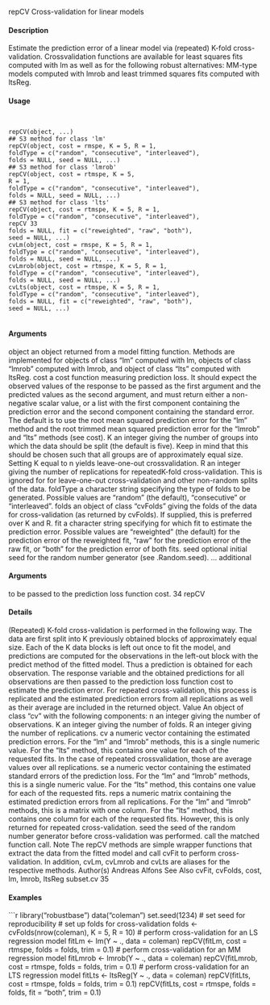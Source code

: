 
repCV Cross-validation for linear models

#### Description 

Estimate the prediction error of a linear model via (repeated) K-fold cross-validation. Crossvalidation
functions are available for least squares fits computed with lm as well as for the following
robust alternatives: MM-type models computed with lmrob and least trimmed squares fits
computed with ltsReg.

#### Usage 
<pre><code>

repCV(object, ...)
## S3 method for class 'lm'
repCV(object, cost = rmspe, K = 5, R = 1,
foldType = c("random", "consecutive", "interleaved"),
folds = NULL, seed = NULL, ...)
## S3 method for class 'lmrob'
repCV(object, cost = rtmspe, K = 5,
R = 1,
foldType = c("random", "consecutive", "interleaved"),
folds = NULL, seed = NULL, ...)
## S3 method for class 'lts'
repCV(object, cost = rtmspe, K = 5, R = 1,
foldType = c("random", "consecutive", "interleaved"),
repCV 33
folds = NULL, fit = c("reweighted", "raw", "both"),
seed = NULL, ...)
cvLm(object, cost = rmspe, K = 5, R = 1,
foldType = c("random", "consecutive", "interleaved"),
folds = NULL, seed = NULL, ...)
cvLmrob(object, cost = rtmspe, K = 5, R = 1,
foldType = c("random", "consecutive", "interleaved"),
folds = NULL, seed = NULL, ...)
cvLts(object, cost = rtmspe, K = 5, R = 1,
foldType = c("random", "consecutive", "interleaved"),
folds = NULL, fit = c("reweighted", "raw", "both"),
seed = NULL, ...)

</code></pre>
#### Arguments 

object an object returned from a model fitting function. Methods are implemented for
objects of class "lm" computed with lm, objects of class "lmrob" computed
with lmrob, and object of class "lts" computed with ltsReg.
cost a cost function measuring prediction loss. It should expect the observed values
of the response to be passed as the first argument and the predicted values as the
second argument, and must return either a non-negative scalar value, or a list
with the first component containing the prediction error and the second component
containing the standard error. The default is to use the root mean squared
prediction error for the "lm" method and the root trimmed mean squared prediction
error for the "lmrob" and "lts" methods (see cost).
K an integer giving the number of groups into which the data should be split (the
default is five). Keep in mind that this should be chosen such that all groups
are of approximately equal size. Setting K equal to n yields leave-one-out crossvalidation.
R an integer giving the number of replications for repeatedK-fold cross-validation.
This is ignored for for leave-one-out cross-validation and other non-random
splits of the data.
foldType a character string specifying the type of folds to be generated. Possible values
are "random" (the default), "consecutive" or "interleaved".
folds an object of class "cvFolds" giving the folds of the data for cross-validation (as
returned by cvFolds). If supplied, this is preferred over K and R.
fit a character string specifying for which fit to estimate the prediction error. Possible
values are "reweighted" (the default) for the prediction error of the reweighted
fit, "raw" for the prediction error of the raw fit, or "both" for the prediction error
of both fits.
seed optional initial seed for the random number generator (see .Random.seed).
... additional 
</code></pre>
#### Arguments 
 to be passed to the prediction loss function cost.
34 repCV

#### Details 

(Repeated) K-fold cross-validation is performed in the following way. The data are first split into
K previously obtained blocks of approximately equal size. Each of the K data blocks is left out
once to fit the model, and predictions are computed for the observations in the left-out block with
the predict method of the fitted model. Thus a prediction is obtained for each observation.
The response variable and the obtained predictions for all observations are then passed to the prediction
loss function cost to estimate the prediction error. For repeated cross-validation, this process
is replicated and the estimated prediction errors from all replications as well as their average are
included in the returned object.
Value
An object of class "cv" with the following components:
n an integer giving the number of observations.
K an integer giving the number of folds.
R an integer giving the number of replications.
cv a numeric vector containing the estimated prediction errors. For the "lm" and
"lmrob" methods, this is a single numeric value. For the "lts" method, this
contains one value for each of the requested fits. In the case of repeated crossvalidation,
those are average values over all replications.
se a numeric vector containing the estimated standard errors of the prediction loss.
For the "lm" and "lmrob" methods, this is a single numeric value. For the "lts"
method, this contains one value for each of the requested fits.
reps a numeric matrix containing the estimated prediction errors from all replications.
For the "lm" and "lmrob" methods, this is a matrix with one column. For the
"lts" method, this contains one column for each of the requested fits. However,
this is only returned for repeated cross-validation.
seed the seed of the random number generator before cross-validation was performed.
call the matched function call.
Note
The repCV methods are simple wrapper functions that extract the data from the fitted model and
call cvFit to perform cross-validation. In addition, cvLm, cvLmrob and cvLts are aliases for the
respective methods.
Author(s)
Andreas Alfons
See Also
cvFit, cvFolds, cost, lm, lmrob, ltsReg
subset.cv 35

#### Examples 
```r

library("robustbase")
data("coleman")
set.seed(1234) # set seed for reproducibility
# set up folds for cross-validation
folds <- cvFolds(nrow(coleman), K = 5, R = 10)
# perform cross-validation for an LS regression model
fitLm <- lm(Y ~ ., data = coleman)
repCV(fitLm, cost = rtmspe, folds = folds, trim = 0.1)
# perform cross-validation for an MM regression model
fitLmrob <- lmrob(Y ~ ., data = coleman)
repCV(fitLmrob, cost = rtmspe, folds = folds, trim = 0.1)
# perform cross-validation for an LTS regression model
fitLts <- ltsReg(Y ~ ., data = coleman)
repCV(fitLts, cost = rtmspe, folds = folds, trim = 0.1)
repCV(fitLts, cost = rtmspe, folds = folds,
fit = "both", trim = 0.1)
